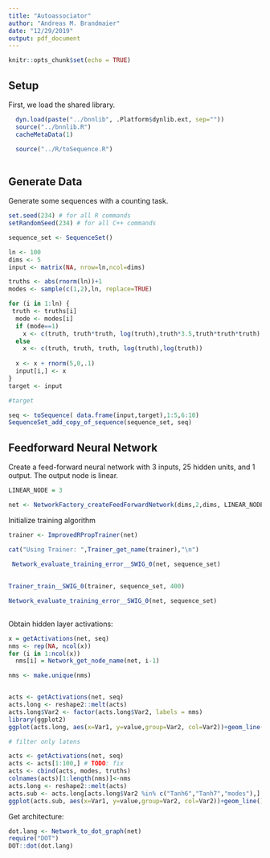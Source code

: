 ```yaml
---
title: "Autoassociator"
author: "Andreas M. Brandmaier"
date: "12/29/2019"
output: pdf_document
---
```


```r
knitr::opts_chunk$set(echo = TRUE)
```

## Setup

First, we load the shared library.

```r


  dyn.load(paste("../bnnlib", .Platform$dynlib.ext, sep=""))
  source("../bnnlib.R")
  cacheMetaData(1)

  source("../R/toSequence.R")
  
```

## Generate Data

Generate some sequences with a counting task. 

```r
set.seed(234) # for all R commands
setRandomSeed(234) # for all C++ commands

sequence_set <- SequenceSet()

ln <- 100
dims <- 5
input <- matrix(NA, nrow=ln,ncol=dims)

truths <- abs(rnorm(ln))+1
modes <- sample(c(1,2),ln, replace=TRUE)

for (i in 1:ln) {
 truth <- truths[i]
  mode <- modes[i]
  if (mode==1)
    x <- c(truth, truth*truth, log(truth),truth*3.5,truth*truth*truth)
  else
    x <- c(truth, truth, truth, log(truth),log(truth))
  
  x <- x + rnorm(5,0,.1)
  input[i,] <- x
}
target <- input

#target

seq <- toSequence( data.frame(input,target),1:5,6:10)
SequenceSet_add_copy_of_sequence(sequence_set, seq)
```


## Feedforward Neural Network

Create a feed-forward neural network with 3 inputs, 25 hidden units, and 1 output. The output node is linear.

```r
LINEAR_NODE = 3

net <- NetworkFactory_createFeedForwardNetwork(dims,2,dims, LINEAR_NODE)
```


Initialize training algorithm

```r
trainer <- ImprovedRPropTrainer(net)

cat("Using Trainer: ",Trainer_get_name(trainer),"\n")

 Network_evaluate_training_error__SWIG_0(net, sequence_set)
 
 
Trainer_train__SWIG_0(trainer, sequence_set, 400)

Network_evaluate_training_error__SWIG_0(net, sequence_set)
 

```

Obtain hidden layer activations:

```r
x = getActivations(net, seq)
nms <- rep(NA, ncol(x))
for (i in 1:ncol(x))
  nms[i] = Network_get_node_name(net, i-1)

nms <- make.unique(nms)


acts <- getActivations(net, seq)
acts.long <- reshape2::melt(acts)
acts.long$Var2 <- factor(acts.long$Var2, labels = nms)
library(ggplot2)
ggplot(acts.long, aes(x=Var1, y=value,group=Var2, col=Var2))+geom_line()

# filter only latens

acts <- getActivations(net, seq)
acts <- acts[1:100,] # TODO: fix
acts <- cbind(acts, modes, truths)
colnames(acts)[1:length(nms)]<-nms
acts.long <- reshape2::melt(acts)
acts.sub <- acts.long[acts.long$Var2 %in% c("Tanh6","Tanh7","modes"),]
ggplot(acts.sub, aes(x=Var1, y=value,group=Var2, col=Var2))+geom_line()

```

Get architecture:

```r
dot.lang <- Network_to_dot_graph(net)
require("DOT")
DOT::dot(dot.lang)
```
